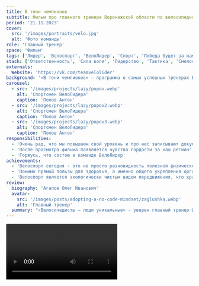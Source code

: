 ```yaml
---
title: В тени чемпионов
subtitle: Фильм про главного тренера Воронежской области по велосипедному спорту Агапова Олега Ивановича.
period: '21.11.2023'
cover:
  src: '/images/portraits/velo.jpg'
  alt: 'Фото команды'
role: 'Главный тренер'
space: 'Фильм'
tags: ['Лидер', 'Велоспорт', 'ВелоЛидер', 'Спорт', 'Победа будет за нами']
stack: ['Ответственность', 'Сила воли', 'Лидерство', 'Тактика', 'Смелость']
externals:
  Website: 'https://vk.com/teamvelolider'
background: '«В тени чемпионов» – программа о самых успешных тренерах Воронежской области, чьи воспитанники уже много лет блистают на самых престижных турнирах мира и хорошо знакомы всем поклонникам спорта. В нашем проекте мы решили вывести тренеров из тени своих звездных подопечных – они этого точно достойны. «TV ГУБЕРНИЯ» - Воронежский телеканал'
carousel:
  - src: '/images/projects/lazy/popov.webp'
    alt: 'Спортсмен ВелоЛидера'
    caption: 'Попов Антон'
  - src: '/images/projects/lazy/popov2.webp'
    alt: 'Спортсмен ВелоЛидера'
    caption: 'Попов Антон'
  - src: '/images/projects/lazy/popov3.webp'
    alt: 'Спортсмен ВелоЛидера'
    caption: 'Попов Антон'
responsibilities:
  - 'Очень рад, что мы повышаем свой уровень и про нес записывают документальный фильм'
  - 'После просмотра фильма появляется чувство гордости за наш регион'
  - 'Горжусь, что состою в команде ВелоЛидер'
achievements:
  - 'Велоспорт сегодня - это не просто разновидность полезной физической активности, а целое движение.'
  - 'Помимо прямой пользы для здоровья, а именно общего укрепления организма, осуществления кардионагрузки, положительно влияющей на работу сердечно-сосудистой системы, и ускоренного очищения лёгких'
  - 'Велоспорт является экологически чистым видом передвижения, что крайне важно для мегаполисов'
review:
  biography: 'Агапов Олег Иванович'
  avatar:
    src: '/images/posts/adopting-a-no-code-mindset/zaglushka.webp'
    alt: 'Главный тренер'
  summary: "«Велосипедисты – люди уникальные» - уверен главный тренер Центра спортивной подготовки сборных команд Воронежской области, кандидат в мастера спорта Олег Агапов. – «Сесть в автомобиль и нажать на педаль – дело нехитрое, а велосипедист в пути должен прилагать мышечные усилия, держать равновесие и правильно оценивать ситуацию: где-то прибавить скорость, где-то притормозить. А ещё это здоровый образ жизни, особенно если выехал за город и едешь по тропинке»."
---
```



<Video
  src="/images/projects/lazy/velolider.mp4"
  alt="Video of the highlights flow in Lazy"
  thumbnail="/images/portraits/velo.jpg"
/>

